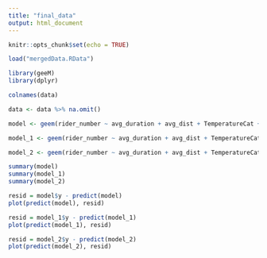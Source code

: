 ```yaml
---
title: "final_data"
output: html_document
---
```


```r
knitr::opts_chunk$set(echo = TRUE)
```

```r
load("mergedData.RData")
```

```r
library(geeM)
library(dplyr)
```

```r
colnames(data)

data <- data %>% na.omit()
```

```r
model <- geem(rider_number ~ avg_duration + avg_dist + TemperatureCat +  HumidityCat+ WindCat + IncomeE + PopE + `Race_White alone` + distToWM + distToGU, id = start_station_id, data = data, corstr = "ar1")
```

```r
model_1 <- geem(rider_number ~ avg_duration + avg_dist + TemperatureCat +  HumidityCat+ WindCat + IncomeE + PopE + `Race_White alone` + distToWM + distToGU, id = start_station_id, data = data, corstr = "independence")
```

```r
model_2 <- geem(rider_number ~ avg_duration + avg_dist + TemperatureCat +  HumidityCat+ WindCat + IncomeE + PopE + `Race_White alone` + distToWM + distToGU, id = start_station_id, data = data, corstr = "exchangeable")
```

```r
summary(model)
summary(model_1)
summary(model_2)
```
```r
resid = model$y - predict(model)
plot(predict(model), resid)
```

```r
resid = model_1$y - predict(model_1)
plot(predict(model_1), resid)
```


```r
resid = model_2$y - predict(model_2)
plot(predict(model_2), resid)
```


